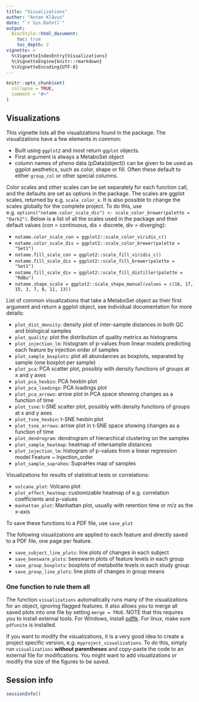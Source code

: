 ---
title: "Visualizations"
author: "Anton Klåvus"
date: "`r Sys.Date()`"
output:
  BiocStyle::html_document:
    toc: true
    toc_depth: 2
vignette: >
  %\VignetteIndexEntry{Visualizations}
  %\VignetteEngine{knitr::rmarkdown}
  %\VignetteEncoding{UTF-8}
---

```{r setup, include = FALSE}
knitr::opts_chunk$set(
  collapse = TRUE,
  comment = "#>"
)
```

## Visualizations

This vignette lists all the visualizations found in the package.  The visualizations have a few elements in common:

- Built using ```ggplot2``` and most return ```ggplot``` objects.  
- First argument is always a MetaboSet object  
- column names of pheno data (pData(object)) can be given to be used as ggplot aesthetics, such as color, shape or fill. Often these default to either ```group_col``` or other special columns.


Color scales and other scales can be set separately for each function call, and the defaults are set as options in the package. The scales are ggplot scales, returned by e.g. ```scale_color_x```. It is also possible to change the scales globally for the complete project. To do this, use e.g. ```options("notame.color_scale_dis") <- scale_color_brewer(palette = "Dark2")```. Below is a list of all the scales used in the package and their default values (con = continuous, dis = discrete, div = diverging):

- ```notame.color_scale_con = ggplot2::scale_color_viridis_c()```
- ```notame.color_scale_dis = ggplot2::scale_color_brewer(palette = "Set1")```
- ```notame.fill_scale_con = ggplot2::scale_fill_viridis_c()```
- ```notame.fill_scale_dis = ggplot2::scale_fill_brewer(palette = "Set1")```
- ```notame.fill_scale_div = ggplot2::scale_fill_distiller(palette = "RdBu")```
- ```notame.shape_scale = ggplot2::scale_shape_manual(values = c(16, 17, 15, 3, 7, 8, 11, 13))```

List of common visualizations that take a MetaboSet object as their first argument and return a ggplot object, see individual documentation for more details:

- ```plot_dist_density```: density plot of inter-sample distances in both QC and biological samples  
- ```plot_quality```: plot the distribution of quality metrics as histograms  
- ```plot_injection_lm```: histogram of p-values from linear models predicting each feature by injection order of samples  
- ```plot_sample_boxplots```: plot all abundances as boxplots, separated by sample (one boxplot per sample)  
- ```plot_pca```: PCA scatter plot, possibly with density functions of groups at x and y axes  
- ```plot_pca_hexbin```: PCA hexbin plot  
- ```plot_pca_loadings```: PCA loadings plot  
- ```plot_pca_arrows```: arrow plot in PCA space showing changes as a function of time  
- ```plot_tsne```: t-SNE scatter plot, possibly with density functions of groups at x and y axes
- ```plot_tsne_hexbin```: t-SNE hexbin plot  
- ```plot_tsne_arrows```: arrow plot in t-SNE space showing changes as a function of time  
- ```plot_dendrogram```: dendrogram of hierarchical clustering on the samples  
- ```plot_sample_heatmap```: heatmap of intersample distances
- ```plot_injection_lm```: histogram of p-values from a linear regression model Feature ~ Injection_order
- ```plot_sample_suprahex```: SupraHex map of samples

Visualizations for results of statistical tests or correlations:

- ```volcano_plot```: Volcano plot  
- ```plot_effect_heatmap```: customizable heatmap of e.g. correlation coefficients and p-values
- ```manhattan_plot```: Manhattan plot, usually with retention time or m/z as the x-axis

To save these functions to a PDF file, use ```save_plot```

The following visualizations are applied to each feature and directly saved to a PDF file, one page per feature.

- ```save_subject_line_plots```: line plots of changes in each subject  
- ```save_beeswarm_plots```: beeswarm plots of feature levels in each group  
- ```save_group_boxplots```: boxplots of metabolite levels in each study group  
- ```save_group_line_plots```: line plots of changes in group means


### One function to rule them all

The function ```visualizations``` automatically runs many of the visualizations for an object, ignoring flagged features. It also allows you to merge all saved plots into one file by setting ```merge = TRUE```. NOTE that this requires you to install external tools. For Windows, install [pdftk](https://www.pdflabs.com/tools/pdftk-the-pdf-toolkit/). For linux, make sure ```pdfunite``` is installed.

If you want to modify the visualizations, it is a very good idea to create a project specific version, e.g. ```myproject_visualizations```. To do this, simply run ```visualizations``` **without parentheses** and copy-paste the code to an external file for modifications. You might want to add visualizations or modify the size of the figures to be saved.


## Session info

```{r}
sessionInfo()
```

